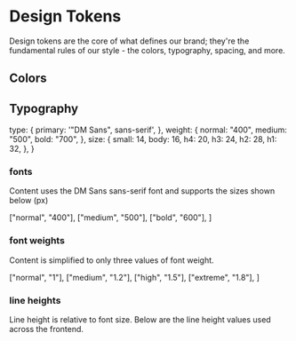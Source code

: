 

<Meta title="Design Tokens/Design Tokens" />

# Design Tokens

Design tokens are the core of what defines our brand; they're the fundamental rules of our style - the colors, typography, spacing, and more.

<h2> Colors </h2>

<ColorPalette>
  <ColorItem
    title="Orange"
    subtitle="Primary"
    colors={{
      "#FFD5AD": "rgb(255,213,173)",
      "#FD8B21": "rgb(253,139,33)",
      "#F27302": "rgb(242,118,2)",
    }}
  />
  <ColorItem
    title="Sacremento"
    subtitle="Secondary"
    colors={{
      "#91CAC3": "rgb(145,202,195)",
      "#008E82": "rgb(0,140,130)",
      "#00665F": "rgb(0,102,95)",
    }}
  />
  <ColorItem
    title="Dark Blue"
    subtitle="Secondary Alt"
    colors={{
      "#CADEF8": "rgb(202,222,248)",
      "#5C90EB": "rgb(92,144,235)",
      "#315BE7": "rgb(49,91,231)",
    }}
  />
  <ColorItem
    title="Gray"
    subtitle="Ternary"
    colors={{
      "#C7CBD1": "rgb(199,203,209)",
      "#555E6D": "rgb(85,94,109)",
      "#31343F": "rgb(49,52,63)",
    }}
  />
</ColorPalette>

<h2> Typography </h2>

  type: {
    primary: '"DM Sans", sans-serif',
  },
  weight: {
    normal: "400",
    medium: "500",
    bold: "700",
  },
  size: {
    small: 14,
    body: 16,
    h4: 20,
    h3: 24,
    h2: 28,
    h1: 32,
  },
}


<h3>fonts</h3>
<p>
  Content uses the DM Sans sans-serif font and supports the sizes shown below
  (px)
</p>
<Typeset
  fontSizes={[
    Number(typography.size.small),
    Number(typography.size.body),
    Number(typography.size.h4),
    Number(typography.size.h3),
    Number(typography.size.h2),
    Number(typography.size.h1),
  ]}
  fontWeight={typography.weight.regular}
  sampleText={SampleText}
  fontFamily={typography.type.primary}
/>

  ["normal", "400"],
  ["medium", "500"],
  ["bold", "600"],
]

<h3>font weights</h3>
<p> Content is simplified to only three values of font weight. </p>
<StorybookTable headers={fontWeightHeaders} rows={fontWeightRows} />

  ["normal", "1"],
  ["medium", "1.2"],
  ["high", "1.5"],
  ["extreme", "1.8"],
]

<h3>line heights</h3>
<p>
  Line height is relative to font size. Below are the line height values used
  across the frontend.
</p>
<StorybookTable headers={lineHeightHeaders} rows={lineHeightRows} />
